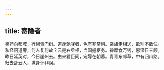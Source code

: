 ```yaml
---
---
---
```

title: 寄隐者
---



卖药向都城，行憩青门树。道逢驰驿者，色有非常惧。亲族走相送，欲别不敢住。私怪问道旁，何人复何故？云是右丞相，当国握枢务。禄厚食万钱，恩深日三顾。昨日延英对，今日崖州去。由来君臣间，宠辱在朝暮。青青东郊草，中有归山路。归去卧云人，谋身计非误。